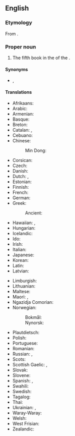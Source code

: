 ==English==
{{book of the Bible|Acts of the Apostles}}

===Etymology===
From {{etyl|la|en}} {{m|la|Āctūs Apostolōrum}}.

===Proper noun===
{{en-proper noun|head=[[act|Acts]] of the [[apostle|Apostles]]}}

# {{lb|en|biblical}} The fifth book in the {{l|en|New Testament}} of the {{l|en|Bible}}.

====Synonyms====
* {{l|en|Acts}}, {{l|en|Book of Acts}}

====Translations====
{{trans-top|fifth book of the New Testament}}
* Afrikaans: {{t+|af|Handelinge|p}}
* Arabic: {{t|ar|أَعْمَال الرُّسُل|p}}
* Armenian: {{t|hy|Գործք առաքելոց}}
* Basque: {{t+|eu|Apostoluen Eginak|p}}
* Breton: {{t+|br|Oberoù an Ebestel|m}}
* Catalan: {{t|ca|Fets|m-p}}, {{t|ca|Fets dels Apòstols|m-p}}
* Cebuano: {{t|ceb|Ang Mga Buhat sa mga Apostoles}}
* Chinese:
*: Min Dong: {{t|cdo|使徒行傳|tr=Sé̤ṳ-dù Hèng-diông}}
* Corsican: {{t+|co|Atti di l'Apòstuli}}
* Czech: {{t|cs|Skutky Apoštolů|m-p}}
* Danish: {{t|da|Apostlenes Gerninger|p}}
* Dutch: {{t|nl|Handelingen}}, {{t+|nl|Handelingen van de apostelen}}
* Estonian: {{t|et|Apostlite teod|p}}
* Finnish: {{t+|fi|Apostolien teot}}
* French: {{t+|fr|Actes des Apôtres|f-p}}
* German: {{t+|de|Apostelgeschichte|f}}
* Greek: {{t+|el|Πράξεις των Αποστόλων|f-p}}
*: Ancient: {{t|grc|Πρᾱ́ξεις τῶν Ἀποστόλων|f-p}}
* Hawaiian: {{t|haw|ʻOihana}}, {{t|haw|Nā ʻOihana A Ka Poʻe Lunaʻōlelo}}
* Hungarian: {{t|hu|Az apostolok cselekedetei}}
* Icelandic: {{t+|is|Postulasagan|m}}
* Ido: {{t+|io|Agi dil Apostoli|m-p}}
* Irish: {{t|ga|Gníomhartha na nAspal|m-p}}
* Italian: {{t+|it|Atti degli Apostoli|m-p}}
* Japanese: {{t|ja|使徒行伝|tr=shitogyōden}}
* Korean: {{t+|ko|사도행전}}
* Latin: {{t+|la|Āctūs Apostolōrum|m-p}}
* Latvian: {{t|lv|Apustuļu darbi|m-p}}
{{trans-mid}}
* Limburgish: {{t+|li|Handelinge}}
* Lithuanian: {{t+|lt|Apaštalų darbai|m-p}}
* Maltese: {{t|mt|Atti ta' l-Appostli|alt=L-Atti ta' l-Appostli}}
* Maori: {{t|mi|Ngā Mahi}}, {{t|mi|Ngā Mahi a ngā Āpotoro}}
* Ngazidja Comorian: {{t|zdj|Zitrenɗwa|c8}}
* Norwegian:
*: Bokmål: {{t+|nb|Apostlenes gjerninger}}
*: Nynorsk: {{t|nn|Apostelgjerningane}}
* Plautdietsch: {{t|pdt|Aposteljeschicht|f}}
* Polish: {{t|pl|Dzieje Apostolskie|p}}
* Portuguese: {{t+|pt|Atos dos Apóstolos|p}}
* Romanian: {{t|ro|Faptele Apostolilor|m-p}}
* Russian: {{t|ru|Дея́ния святы́х апо́столов|n-p}}, {{t|ru|Дея́ния апо́столов|n-p}}
* Scots: {{t|sco|Acks o the Apostles}}
* Scottish Gaelic: {{t|gd|Leabhar Ghnìomharan nan Abstol|m}}, {{t+|gd|Ghnìomharan nan Abstol|m-p}}
* Slovak: {{t|sk|Skutky apoštolov|m-p}}
* Slovene: {{t+|sl|Apostolska dela|m-p}}
* Spanish: {{t|es|Hechos|m-p}}, {{t+|es|Actos de los Apóstoles|m-p}}
* Swahili: {{t+|sw|Matendo ya Mitume|c6}}
* Swedish: {{t+|sv|Apostlagärningarna}}
* Tagalog: {{t|tl|Mga Gawa ng mga Apostol}}
* Thai: {{t|th|กิจการของอัครทูต}}
* Ukrainian: {{t+|uk|Дії|tr=Diyi|sc=Cyrl}}, {{t|uk|Дій апостолів|m-p|tr=Diy apostoliv}}
* Waray-Waray: {{t|war|Buhat han mga Apostol}}
* Welsh: {{t+|cy|Actau'r Apostolion|m-p}}
* West Frisian: {{t|fy|Hannelingen fan de Apostels}}
* Zealandic: {{t|zea|Handelingen van de Apostelen}}
{{trans-bottom}}